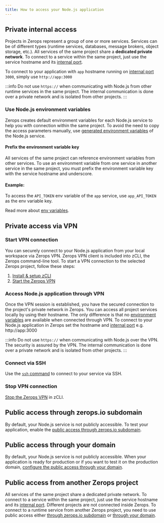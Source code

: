 ```yaml
---
title: How to access your Node.js application
---
```


## Private internal access
Projects in Zerops represent a group of one or more services.
Services can be of different types (runtime services, databases, message brokers, object storage, etc.). All services of the same project share a **dedicated private network**. To connect to a service within the same project, just use the service hostname and its [internal port](/nodejs/how-to/build-pipeline#ports).

To connect to your application with `app` hostname running on [internal port](/nodejs/how-to/build-pipeline#ports) `3000`, simply use `http://app:3000`

:::info
Do not use <code>https://</code> when communicating with Node.js from other runtime services in the same project. The internal communication is done over a private network and is isolated from other projects.
:::

### Use Node.js environment variables
Zerops creates default environment variables for each Node.js service to help you with connection within the same project. To avoid the need to copy the access parameters manually, use [generated environment variables](/nodejs/how-to/env-variables#generated-env-variables) of the Node.js service.

#### Prefix the environment variable key

All services of the same project can reference environment variables from other services. To use an environment variable from one service in another service in the same project, you must prefix the environment variable key with the service hostname and underscore.

#### Example:
To access the `API_TOKEN` env variable of the `app` service, use `app_API_TOKEN` as the env variable key.

Read more about [env variables](/nodejs/how-to/env-variables).

## Private access via VPN
### Start VPN connection
You can securely connect to your Node.js application from your local workspace via Zerops VPN. Zerops VPN client is included into zCLI, the Zerops command-line tool. To start a VPN connection to the selected Zerops project, follow these steps:

1. [Install & setup zCLI](/references/cli/install)
2. [Start the Zerops VPN](/references/vpn#start-the-vpn)

### Access Node.js application through VPN

Once the VPN session is established, you have the secured connection to the project's private network in Zerops. You can access all project services locally by using their hostname. The only difference is that no [environment variables](/nodejs/how-to/env-variables) are available when connected through VPN. To connect to your Node.js application in Zerops set the hostname and [internal port](/nodejs/how-to/build-pipeline#ports) e.g. http://app:3000

:::info
Do not use <code>https://</code> when communicating with Node.js over the VPN. The security is assured by the VPN. The internal communication is done over a private network and is isolated from other projects.
:::

### Connect via SSH
Use the <a href="/references/ssh"><code>ssh</code> command</a> to connect to your service via SSH.

### Stop VPN connection
[Stop the Zerops VPN](/references/vpn#stop-the-vpn) in zCLI.

## Public access through zerops.io subdomain
By default, your Node.js service is not publicly accessible. To test your application, enable the [public access through zerops.io subdomain](/references/public-access#public-access-through-zeropsio-subdomain).

## Public access through your domain
By default, your Node.js service is not publicly accessible. When your application is ready for production or if you want to test it on the production domain, [configure the public access through your domain](/references/public-access#public-access-through-your-domain).

## Public access from another Zerops project
All services of the same project share a dedicated private network. To connect to a service within the same project, just use the service hostname and its [internal port](/nodejs/how-to/build-pipeline#ports). Different projects are not connected inside Zerops. To connect to a runtime service from another Zerops project, you need to use public access either [through zerops.io subdomain](/references/public-access#public-access-through-zeropsio-subdomain) or [through your domain](/references/public-access#public-access-through-your-domain).









